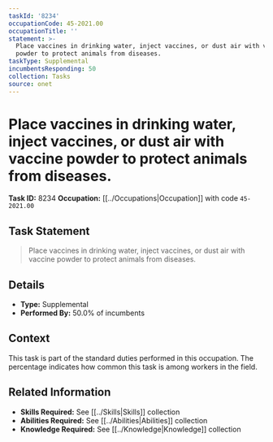 ```yaml
---
taskId: '8234'
occupationCode: 45-2021.00
occupationTitle: ''
statement: >-
  Place vaccines in drinking water, inject vaccines, or dust air with vaccine
  powder to protect animals from diseases.
taskType: Supplemental
incumbentsResponding: 50
collection: Tasks
source: onet
---
```

# Place vaccines in drinking water, inject vaccines, or dust air with vaccine powder to protect animals from diseases.

**Task ID:** 8234
**Occupation:** [[../Occupations|Occupation]] with code `45-2021.00`

## Task Statement

> Place vaccines in drinking water, inject vaccines, or dust air with vaccine powder to protect animals from diseases.

## Details

- **Type:** Supplemental
- **Performed By:** 50.0% of incumbents

## Context

This task is part of the standard duties performed in this occupation. The percentage indicates how common this task is among workers in the field.

## Related Information

- **Skills Required:** See [[../Skills|Skills]] collection
- **Abilities Required:** See [[../Abilities|Abilities]] collection
- **Knowledge Required:** See [[../Knowledge|Knowledge]] collection
